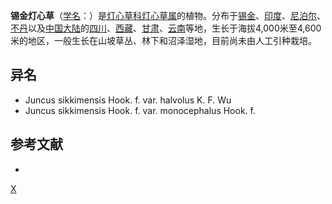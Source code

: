 {{Speciesbox 
| genus = Juncus
| species = sikkimensis
| authority = Hook. f.
| subdivision_ranks =[[变种|变种]]
| subdivision =
* 锡金灯心草 ''J. s.'' var. ''sikkimensis''
* [[德钦灯心草|德钦灯心草]] ''J. s.'' var. ''helvolus''
}}

'''锡金灯心草'''（[[学名|学名]]：{{lang|la|''Juncus sikkimensis''}}）是[[灯心草科|灯心草科]][[灯心草属|灯心草属]]的植物。分布于[[锡金|锡金]]、[[印度|印度]]、[[尼泊尔|尼泊尔]]、[[不丹|不丹]]以及[[中国大陆|中国大陆]]的[[四川|四川]]、[[西藏|西藏]]、[[甘肃|甘肃]]、[[云南|云南]]等地，生长于海拔4,000米至4,600米的地区，一般生长在山坡草丛、林下和沼泽湿地，目前尚未由人工引种栽培。

== 异名 ==
* Juncus sikkimensis Hook. f. var. halvolus K. F. Wu
* Juncus sikkimensis Hook. f. var. monocephalus Hook. f.

== 参考文献 ==
<div class="references-small">
* {{cite web| url =http://www.bioinfo.cn/db05/KmzwSpecies.php?action=view&id=11299| title =锡金灯心草(原变种)| work =《中国高等植物数据库全库》| publisher =中国科学院微生物研究所| author =昆明植物研究所| accessdate =2009-02-24}}{{dead link|date=2018年5月 |bot=InternetArchiveBot |fix-attempted=yes }}
</div>
{{Taxonbar|from=Q15227575}}

[[Category:灯心草属|X]]


{{植物小作品}}